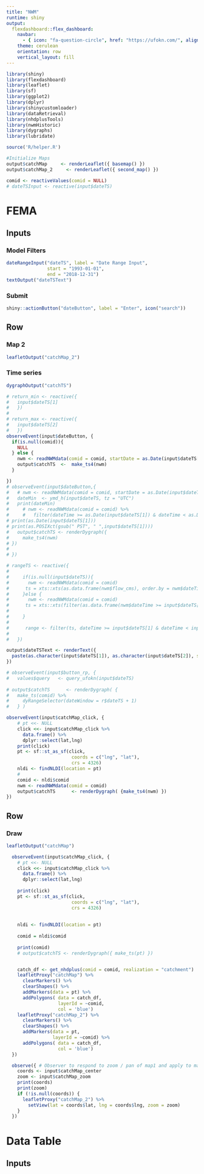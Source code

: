 ```yaml
---
title: "NWM"
runtime: shiny
output: 
  flexdashboard::flex_dashboard:
    navbar:
      - { icon: "fa-question-circle", href: "https://ufokn.com/", align: right }
    theme: cerulean
    orientation: row
    vertical_layout: fill
---
```


```r
library(shiny)
library(flexdashboard)
library(leaflet)
library(sf)
library(ggplot2)
library(dplyr)
library(shinycustomloader)
library(dataRetrieval)
library(nhdplusTools)
library(nwmHistoric)
library(dygraphs)
library(lubridate)

source('R/helper.R')
```

```r
#Initialize Maps 
output$catchMap     <- renderLeaflet({ basemap() })
output$catchMap_2     <- renderLeaflet({ second_map() })

comid <- reactiveValues(comid = NULL)
# dateTSInput <- reactive(input$dateTS)
```



FEMA {data-icon="fa-tint"}
=====================================

Inputs {.sidebar}
-------------------------------------

### Model Filters
```r
dateRangeInput("dateTS", label = "Date Range Input",
               start = "1993-01-01",
               end = "2018-12-31")
textOutput("dateTSText")
```

### **Submit**
```r
shiny::actionButton("dateButton", label = "Enter", icon("search"))
```

Row 
-----------------------------------------------------------------------
### Map 2
```r
leafletOutput("catchMap_2")
```

### Time series
```r
dygraphOutput("catchTS")
```

```r

# return_min <- reactive({ 
#   input$dateTS[1]
#   })
# 
# return_max <- reactive({ 
#   input$dateTS[2]
#   })
observeEvent(input$dateButton, {
  if(is.null(comid)){
    NULL
  } else {
    nwm <- readNWMdata(comid = comid, startDate = as.Date(input$dateTS[1]), endDate = as.Date(input$dateTS[2]))
    output$catchTS  <-  make_ts4(nwm)
  }

})
# observeEvent(input$dateButton,{
#   # nwm <- readNWMdata(comid = comid, startDate = as.Date(input$dateTS[1]), endDate = as.Date(input$dateTS[2]))
#   dateMin  <- ymd_h(input$dateTS, tz = "UTC")
#   print(dateMin)
#     # nwm <- readNWMdata(comid = comid) %>% 
#     #   filter(dateTime >= as.Date(input$dateTS[1]) & dateTime < as.Date(input$dateTS[2]))
# print(as.Date(input$dateTS[1]))
# print(as.POSIXct(gsub(" PST", " ",input$dateTS[1])))
#   output$catchTS <- renderDygraph({
#     make_ts4(nwm)
# })
# 
# })

```


```r
 
# rangeTS <- reactive({
#     
#     if(is.null(input$dateTS)){
#       nwm <- readNWMdata(comid = comid)
#      ts = xts::xts(as.data.frame(nwm$flow_cms), order.by = nwm$dateTime, tz= 'UTC')
#     }else {
#       nwm <- readNWMdata(comid = comid)
#      ts = xts::xts(filter(as.data.frame(nwm$dateTime >= input$dateTS[1] & nwm$dateTime < input$dateTS[2])), order.by = input$dateTS, tz= 'UTC')
#       
#     }
#     
#      range <- filter(ts, dateTime >= input$dateTS[1] & dateTime < input$dateTS[2])
#      
#   })

output$dateTSText <- renderText({
  paste(as.character(input$dateTS[1]), as.character(input$dateTS[2]), sep = "/")
})

# observeEvent(input$button_rp, {
#   values$query   <- query_ufokn(input$dateTS)
  
# output$catchTS      <- renderDygraph( {
#   make_ts(comid) %>%
#     dyRangeSelector(dateWindow = r$dateTS + 1)
#   } )

observeEvent(input$catchMap_click, {
    # pt <<- NULL
    click <<- input$catchMap_click %>%
      data.frame() %>%
      dplyr::select(lat,lng)
    print(click)
    pt <- sf::st_as_sf(click,
                        coords = c("lng", "lat"),
                        crs = 4326)
    nldi <- findNLDI(location = pt)
    #
    comid <- nldi$comid
    nwm <- readNWMdata(comid = comid)
    output$catchTS      <- renderDygraph( {make_ts4(nwm) })
})
```

Row 
-----------------------------------------------------------------------
### Draw
```r
leafletOutput("catchMap")
```


```r
  observeEvent(input$catchMap_click, {
    # pt <<- NULL
    click <<- input$catchMap_click %>% 
      data.frame() %>% 
      dplyr::select(lat,lng)
    
    print(click)
    pt <- sf::st_as_sf(click, 
                        coords = c("lng", "lat"), 
                        crs = 4326)
  
  
    nldi <- findNLDI(location = pt)
    
    comid = nldi$comid
    
    print(comid)
    # output$catchTS <- renderDygraph({ make_ts(pt) })


    catch_df <- get_nhdplus(comid = comid, realization = "catchment")
    leafletProxy("catchMap") %>% 
      clearMarkers() %>%
      clearShapes() %>% 
      addMarkers(data = pt) %>% 
      addPolygons( data = catch_df,
                   layerId = ~comid,
                   col = 'blue')
    leafletProxy("catchMap_2") %>%
      clearMarkers() %>%
      clearShapes() %>%
      addMarkers(data = pt,
                 layerId = ~comid) %>%
      addPolygons( data = catch_df,
                   col = 'blue')
  })

  observe({ # Observer to respond to zoom / pan of map1 and apply to map2
    coords <- input$catchMap_center
    zoom <- input$catchMap_zoom
    print(coords)
    print(zoom)
    if (!is.null(coords)) {
      leafletProxy("catchMap_2") %>%
        setView(lat = coords$lat, lng = coords$lng, zoom = zoom)
    }
  })
```


Data Table {data-orientation=columns data-icon="fa-filter"}
=====================================

Inputs {.sidebar}
-------------------------------------


```r

```






























